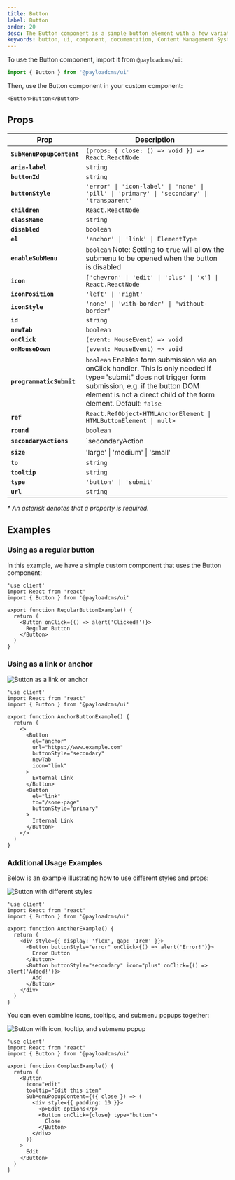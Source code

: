 ```yaml
---
title: Button
label: Button
order: 20
desc: The Button component is a simple button element with a few variations.
keywords: button, ui, component, documentation, Content Management System, cms, headless, javascript, node, react, nextjs
---
```



<LightDarkImage
  srcLight="https://payloadcms.com/images/docs/ui/button.png"
  srcDark="https://payloadcms.com/images/docs/ui/button-dark.png"
  alt="Array field with two Rows in Payload Admin Panel"
  caption="Admin Panel screenshot of an Array field with two Rows"
/>

To use the Button component, import it from `@payloadcms/ui`:
```ts
import { Button } from '@payloadcms/ui'
```

Then, use the Button component in your custom component:
```tsx
<Button>Button</Button>
```

## Props

| Prop                      | Description                                                                                                                                                                                                                 |
| ------------------------- | --------------------------------------------------------------------------------------------------------------------------------------------------------------------------------------------------------------------------- |
| **`SubMenuPopupContent`** | `(props: { close: () => void }) => React.ReactNode`                                                                                                                                                                         |
| **`aria-label`**          | `string`                                                                                                                                                                                                                    |
| **`buttonId`**            | `string`                                                                                                                                                                                                                    |
| **`buttonStyle`**         | `'error' \| 'icon-label' \| 'none' \| 'pill' \| 'primary' \| 'secondary' \| 'transparent'`                                                                                                                                  |
| **`children`**            | `React.ReactNode`                                                                                                                                                                                                           |
| **`className`**           | `string`                                                                                                                                                                                                                    |
| **`disabled`**            | `boolean`                                                                                                                                                                                                                   |
| **`el`**                  | `'anchor' \| 'link' \| ElementType`                                                                                                                                                                                         |
| **`enableSubMenu`**       | `boolean` Note: Setting to `true` will allow the submenu to be opened when the button is disabled                                                                                                                           |
| **`icon`**                | `['chevron' \| 'edit' \| 'plus' \| 'x'] \| React.ReactNode`                                                                                                                                                                 |
| **`iconPosition`**        | `'left' \| 'right'`                                                                                                                                                                                                         |
| **`iconStyle`**           | `'none' \| 'with-border' \| 'without-border'`                                                                                                                                                                               |
| **`id`**                  | `string`                                                                                                                                                                                                                    |
| **`newTab`**              | `boolean`                                                                                                                                                                                                                   |
| **`onClick`**             | `(event: MouseEvent) => void`                                                                                                                                                                                               |
| **`onMouseDown`**         | `(event: MouseEvent) => void`                                                                                                                                                                                               |
| **`programmaticSubmit`**  | `boolean` Enables form submission via an onClick handler. This is only needed if type="submit" does not trigger form submission, e.g. if the button DOM element is not a direct child of the form element. Default: `false` |
| **`ref`**                 | `React.RefObject<HTMLAnchorElement \| HTMLButtonElement \| null>`                                                                                                                                                           |
| **`round`**               | `boolean`                                                                                                                                                                                                                   |
| **`secondaryActions`**    | `secondaryAction | secondaryAction[]`                                                                                                                                                                                       |
| **`size`**                | 'large' \| 'medium' \| 'small'                                                                                                                                                                                              | 
| **`to`**                  | `string`                                                                                                                                                                                                                    |
| **`tooltip`**             | `string`                                                                                                                                                                                                                    |
| **`type`**                | `'button' \| 'submit'`                                                                                                                                                                                                      |
| **`url`**                 | `string`                                                                                                                                                                                                                    |

_* An asterisk denotes that a property is required._

## Examples


### Using as a regular button

In this example, we have a simple custom component that uses the Button component:

```tsx
'use client'
import React from 'react'
import { Button } from '@payloadcms/ui'

export function RegularButtonExample() {
  return (
    <Button onClick={() => alert('Clicked!')}>
      Regular Button
    </Button>
  )
}
```

### Using as a link or anchor

![Button as a link or anchor](https://i.imgur.com/OJ3IgGW.png)

```tsx
'use client'
import React from 'react'
import { Button } from '@payloadcms/ui'

export function AnchorButtonExample() {
  return (
    <>
      <Button
        el="anchor"
        url="https://www.example.com"
        buttonStyle="secondary"
        newTab
        icon="link"
      >
        External Link
      </Button>
      <Button
        el="link"
        to="/some-page"
        buttonStyle="primary"
      >
        Internal Link
      </Button>
    </>
  )
}
```

### Additional Usage Examples

Below is an example illustrating how to use different styles and props:

![Button with different styles](https://i.imgur.com/jXiM50j.png)

```tsx
'use client'
import React from 'react'
import { Button } from '@payloadcms/ui'

export function AnotherExample() {
  return (
    <div style={{ display: 'flex', gap: '1rem' }}>
      <Button buttonStyle="error" onClick={() => alert('Error!')}>
        Error Button
      </Button>
      <Button buttonStyle="secondary" icon="plus" onClick={() => alert('Added!')}>
        Add
      </Button>
    </div>
  )
}
```

You can even combine icons, tooltips, and submenu popups together:

![Button with icon, tooltip, and submenu popup](https://i.imgur.com/LRBX6z2.png)

```tsx
'use client'
import React from 'react'
import { Button } from '@payloadcms/ui'

export function ComplexExample() {
  return (
    <Button
      icon="edit"
      tooltip="Edit this item"
      SubMenuPopupContent={({ close }) => (
        <div style={{ padding: 10 }}>
          <p>Edit options</p>
          <Button onClick={close} type="button">
            Close
          </Button>
        </div>
      )}
    >
      Edit
    </Button>
  )
}
```
